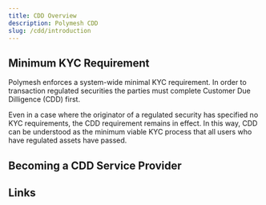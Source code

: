 ```yaml
---
title: CDD Overview
description: Polymesh CDD
slug: /cdd/introduction
---
```


## Minimum KYC Requirement

Polymesh enforces a system-wide minimal KYC requirement. In order to transaction regulated securities the parties must complete Customer Due Dilligence (CDD) first. 

Even in a case where the originator of a regulated security has specified no KYC requirements, the CDD requirement remains in effect. In this way, CDD can be understood as the minimum viable KYC process that all users who have regulated assets have passed. 

## Becoming a CDD Service Provider

## Links

